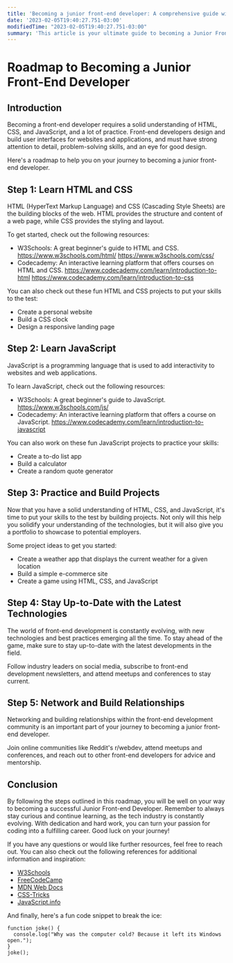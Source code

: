 ```yaml
---
title: 'Becoming a junior front-end developer: A comprehensive guide with tips, codes, and resources'
date: '2023-02-05T19:40:27.751-03:00'
modifiedTime: "2023-02-05T19:40:27.751-03:00"
summary: 'This article is your ultimate guide to becoming a Junior Front-End Developer. With tips, resources, and step-by-step guidance, this comprehensive guide will help you achieve your career goals and become a skilled Front-End Developer.'
---
```


# Roadmap to Becoming a Junior Front-End Developer

## Introduction

Becoming a front-end developer requires a solid understanding of HTML, CSS, and JavaScript, and a lot of practice. Front-end developers design and build user interfaces for websites and applications, and must have strong attention to detail, problem-solving skills, and an eye for good design.

Here's a roadmap to help you on your journey to becoming a junior front-end developer.

## Step 1: Learn HTML and CSS

HTML (HyperText Markup Language) and CSS (Cascading Style Sheets) are the building blocks of the web. HTML provides the structure and content of a web page, while CSS provides the styling and layout.

To get started, check out the following resources:

- W3Schools: A great beginner's guide to HTML and CSS.
  https://www.w3schools.com/html/
  https://www.w3schools.com/css/
- Codecademy: An interactive learning platform that offers courses on HTML and CSS.
  https://www.codecademy.com/learn/introduction-to-html
  https://www.codecademy.com/learn/introduction-to-css

You can also check out these fun HTML and CSS projects to put your skills to the test:

- Create a personal website
- Build a CSS clock
- Design a responsive landing page

## Step 2: Learn JavaScript

JavaScript is a programming language that is used to add interactivity to websites and web applications.

To learn JavaScript, check out the following resources:

- W3Schools: A great beginner's guide to JavaScript.
  https://www.w3schools.com/js/
- Codecademy: An interactive learning platform that offers a course on JavaScript.
  https://www.codecademy.com/learn/introduction-to-javascript

You can also work on these fun JavaScript projects to practice your skills:

- Create a to-do list app
- Build a calculator
- Create a random quote generator

## Step 3: Practice and Build Projects

Now that you have a solid understanding of HTML, CSS, and JavaScript, it's time to put your skills to the test by building projects. Not only will this help you solidify your understanding of the technologies, but it will also give you a portfolio to showcase to potential employers.

Some project ideas to get you started:

- Create a weather app that displays the current weather for a given location
- Build a simple e-commerce site
- Create a game using HTML, CSS, and JavaScript

## Step 4: Stay Up-to-Date with the Latest Technologies

The world of front-end development is constantly evolving, with new technologies and best practices emerging all the time. To stay ahead of the game, make sure to stay up-to-date with the latest developments in the field.

Follow industry leaders on social media, subscribe to front-end development newsletters, and attend meetups and conferences to stay current.

## Step 5: Network and Build Relationships

Networking and building relationships within the front-end development community is an important part of your journey to becoming a junior front-end developer.

Join online communities like Reddit's r/webdev, attend meetups and conferences, and reach out to other front-end developers for advice and mentorship.

## Conclusion

By following the steps outlined in this roadmap, you will be well on your way to becoming a successful Junior Front-end Developer. Remember to always stay curious and continue learning, as the tech industry is constantly evolving. With dedication and hard work, you can turn your passion for coding into a fulfilling career. Good luck on your journey!

If you have any questions or would like further resources, feel free to reach out. You can also check out the following references for additional information and inspiration:

- [W3Schools](https://www.w3schools.com/)
- [FreeCodeCamp](https://www.freecodecamp.org/)
- [MDN Web Docs](https://developer.mozilla.org/en-US/)
- [CSS-Tricks](https://css-tricks.com/)
- [JavaScript.info](https://javascript.info/)

And finally, here's a fun code snippet to break the ice:

```
function joke() {
  console.log("Why was the computer cold? Because it left its Windows open.");
}
joke();
```
